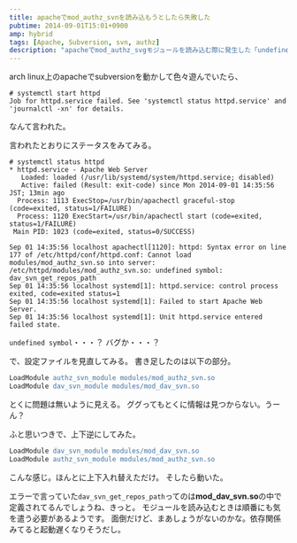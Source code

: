 ```yaml
---
title: apacheでmod_authz_svnを読み込もうとしたら失敗した
pubtime: 2014-09-01T15:01+0900
amp: hybrid
tags: [Apache, Subversion, svn, authz]
description: "apacheでmod_authz_svgモジュールを読み込む際に発生した「undefined symbol: dav_svn_get_repos_path」という感じのエラーへの対処方法です。"
---
```


arch linux上のapacheでsubversionを動かして色々遊んでいたら、
```
# systemctl start httpd
Job for httpd.service failed. See 'systemctl status httpd.service' and 'journalctl -xn' for details.
```
なんて言われた。

言われたとおりにステータスをみてみる。
```
# systemctl status httpd
* httpd.service - Apache Web Server
   Loaded: loaded (/usr/lib/systemd/system/httpd.service; disabled)
   Active: failed (Result: exit-code) since Mon 2014-09-01 14:35:56 JST; 13min ago
  Process: 1113 ExecStop=/usr/bin/apachectl graceful-stop (code=exited, status=1/FAILURE)
  Process: 1120 ExecStart=/usr/bin/apachectl start (code=exited, status=1/FAILURE)
 Main PID: 1023 (code=exited, status=0/SUCCESS)

Sep 01 14:35:56 localhost apachectl[1120]: httpd: Syntax error on line 177 of /etc/httpd/conf/httpd.conf: Cannot load modules/mod_authz_svn.so into server: /etc/httpd/modules/mod_authz_svn.so: undefined symbol: dav_svn_get_repos_path
Sep 01 14:35:56 localhost systemd[1]: httpd.service: control process exited, code=exited status=1
Sep 01 14:35:56 localhost systemd[1]: Failed to start Apache Web Server.
Sep 01 14:35:56 localhost systemd[1]: Unit httpd.service entered failed state.
```
`undefined symbol`・・・？ バグか・・・？

で、設定ファイルを見直してみる。
書き足したのは以下の部分。
``` apache
LoadModule authz_svn_module modules/mod_authz_svn.so
LoadModule dav_svn_module modules/mod_dav_svn.so
```
とくに問題は無いように見える。
ググってもとくに情報は見つからない。うーん？

ふと思いつきで、上下逆にしてみた。
``` apache
LoadModule dav_svn_module modules/mod_dav_svn.so
LoadModule authz_svn_module modules/mod_authz_svn.so
```
こんな感じ。ほんとに上下入れ替えただけ。
そしたら動いた。

エラーで言っていた`dav_svn_get_repos_path`ってのは**mod_dav_svn.so**の中で定義されてるんでしょうね、きっと。
モジュールを読み込むときは順番にも気を遣う必要があるようです。
面倒だけど、まあしょうがないのかな。依存関係みてると起動遅くなりそうだし。
